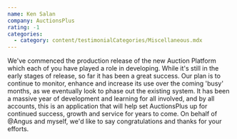 ```yaml
---
name: Ken Salan
company: AuctionsPlus
rating: -1
categories:
  - category: content/testimonialCategories/Miscellaneous.mdx
---
```


We've commenced the production release of the new Auction Platform which each of you have played a role in developing.
While it's still in the early stages of release, so far it has been a great success. Our plan is to continue to monitor, enhance and increase its use over the coming 'busy' months, as we eventually look to phase out the existing system.
It has been a massive year of development and learning for all involved, and by all accounts, this is an application that will help set AuctionsPlus up for continued success, growth and service for years to come.
On behalf of @Angus and myself, we'd like to say congratulations and thanks for your efforts.

